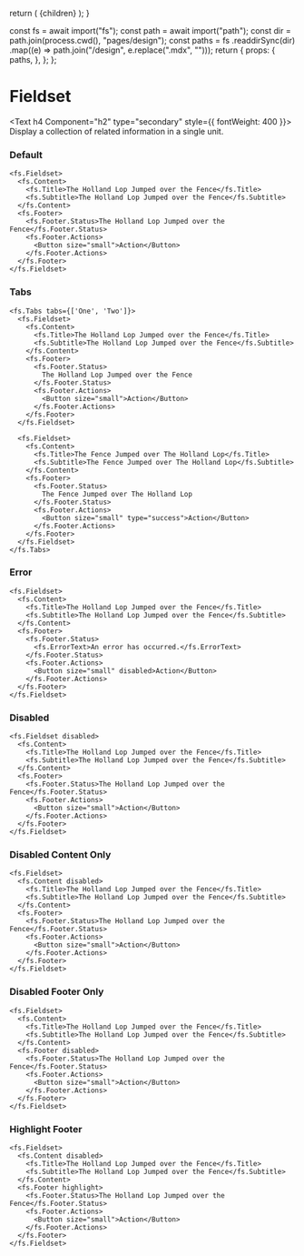 
  return (
    <DesignLayout paths={paths}>
      <DesignLayoutInner>{children}</DesignLayoutInner>
    </DesignLayout>
  );
}

  const fs = await import("fs");
  const path = await import("path");
  const dir = path.join(process.cwd(), "pages/design");
  const paths = fs
    .readdirSync(dir)
    .map((e) => path.join("/design", e.replace(".mdx", "")));
  return {
    props: {
      paths,
    },
  };
};

# Fieldset

<Text h4 Component="h2" type="secondary" style={{ fontWeight: 400 }}>
  Display a collection of related information in a single unit.
</Text>

<Spacer y={2} />

### Default

```
<fs.Fieldset>
  <fs.Content>
    <fs.Title>The Holland Lop Jumped over the Fence</fs.Title>
    <fs.Subtitle>The Holland Lop Jumped over the Fence</fs.Subtitle>
  </fs.Content>
  <fs.Footer>
    <fs.Footer.Status>The Holland Lop Jumped over the Fence</fs.Footer.Status>
    <fs.Footer.Actions>
      <Button size="small">Action</Button>
    </fs.Footer.Actions>
  </fs.Footer>
</fs.Fieldset>
```

<Spacer y={2} />

### Tabs

```
<fs.Tabs tabs={['One', 'Two']}>
  <fs.Fieldset>
    <fs.Content>
      <fs.Title>The Holland Lop Jumped over the Fence</fs.Title>
      <fs.Subtitle>The Holland Lop Jumped over the Fence</fs.Subtitle>
    </fs.Content>
    <fs.Footer>
      <fs.Footer.Status>
        The Holland Lop Jumped over the Fence
      </fs.Footer.Status>
      <fs.Footer.Actions>
        <Button size="small">Action</Button>
      </fs.Footer.Actions>
    </fs.Footer>
  </fs.Fieldset>

  <fs.Fieldset>
    <fs.Content>
      <fs.Title>The Fence Jumped over The Holland Lop</fs.Title>
      <fs.Subtitle>The Fence Jumped over The Holland Lop</fs.Subtitle>
    </fs.Content>
    <fs.Footer>
      <fs.Footer.Status>
        The Fence Jumped over The Holland Lop
      </fs.Footer.Status>
      <fs.Footer.Actions>
        <Button size="small" type="success">Action</Button>
      </fs.Footer.Actions>
    </fs.Footer>
  </fs.Fieldset>
</fs.Tabs>
```

<Spacer y={2} />

### Error

```
<fs.Fieldset>
  <fs.Content>
    <fs.Title>The Holland Lop Jumped over the Fence</fs.Title>
    <fs.Subtitle>The Holland Lop Jumped over the Fence</fs.Subtitle>
  </fs.Content>
  <fs.Footer>
    <fs.Footer.Status>
      <fs.ErrorText>An error has occurred.</fs.ErrorText>
    </fs.Footer.Status>
    <fs.Footer.Actions>
      <Button size="small" disabled>Action</Button>
    </fs.Footer.Actions>
  </fs.Footer>
</fs.Fieldset>
```

<Spacer y={2} />

### Disabled

```
<fs.Fieldset disabled>
  <fs.Content>
    <fs.Title>The Holland Lop Jumped over the Fence</fs.Title>
    <fs.Subtitle>The Holland Lop Jumped over the Fence</fs.Subtitle>
  </fs.Content>
  <fs.Footer>
    <fs.Footer.Status>The Holland Lop Jumped over the Fence</fs.Footer.Status>
    <fs.Footer.Actions>
      <Button size="small">Action</Button>
    </fs.Footer.Actions>
  </fs.Footer>
</fs.Fieldset>
```

<Spacer y={2} />

### Disabled Content Only

```
<fs.Fieldset>
  <fs.Content disabled>
    <fs.Title>The Holland Lop Jumped over the Fence</fs.Title>
    <fs.Subtitle>The Holland Lop Jumped over the Fence</fs.Subtitle>
  </fs.Content>
  <fs.Footer>
    <fs.Footer.Status>The Holland Lop Jumped over the Fence</fs.Footer.Status>
    <fs.Footer.Actions>
      <Button size="small">Action</Button>
    </fs.Footer.Actions>
  </fs.Footer>
</fs.Fieldset>
```

<Spacer y={2} />

### Disabled Footer Only

```
<fs.Fieldset>
  <fs.Content>
    <fs.Title>The Holland Lop Jumped over the Fence</fs.Title>
    <fs.Subtitle>The Holland Lop Jumped over the Fence</fs.Subtitle>
  </fs.Content>
  <fs.Footer disabled>
    <fs.Footer.Status>The Holland Lop Jumped over the Fence</fs.Footer.Status>
    <fs.Footer.Actions>
      <Button size="small">Action</Button>
    </fs.Footer.Actions>
  </fs.Footer>
</fs.Fieldset>
```

<Spacer y={2} />

### Highlight Footer

```
<fs.Fieldset>
  <fs.Content disabled>
    <fs.Title>The Holland Lop Jumped over the Fence</fs.Title>
    <fs.Subtitle>The Holland Lop Jumped over the Fence</fs.Subtitle>
  </fs.Content>
  <fs.Footer highlight>
    <fs.Footer.Status>The Holland Lop Jumped over the Fence</fs.Footer.Status>
    <fs.Footer.Actions>
      <Button size="small">Action</Button>
    </fs.Footer.Actions>
  </fs.Footer>
</fs.Fieldset>
```

<Spacer y={2} />
